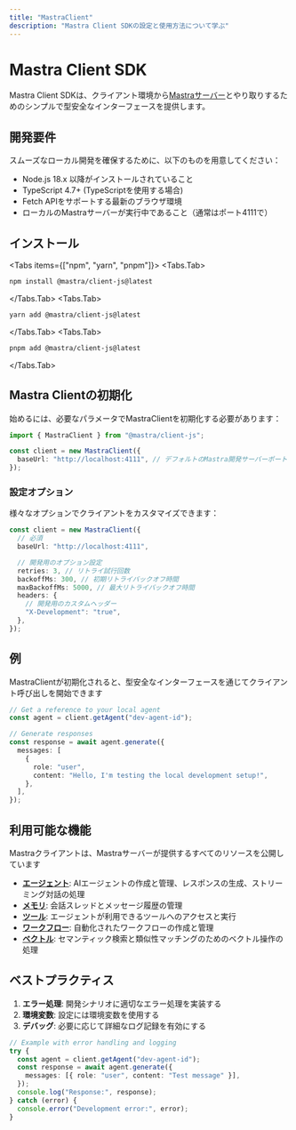 ```yaml
---
title: "MastraClient"
description: "Mastra Client SDKの設定と使用方法について学ぶ"
---
```


# Mastra Client SDK

Mastra Client SDKは、クライアント環境から[Mastraサーバー](/docs/deployment/server)とやり取りするためのシンプルで型安全なインターフェースを提供します。

## 開発要件

スムーズなローカル開発を確保するために、以下のものを用意してください：

- Node.js 18.x 以降がインストールされていること
- TypeScript 4.7+ (TypeScriptを使用する場合)
- Fetch APIをサポートする最新のブラウザ環境
- ローカルのMastraサーバーが実行中であること（通常はポート4111で）

## インストール


<Tabs items={["npm", "yarn", "pnpm"]}>
  <Tabs.Tab>
  ```bash copy
  npm install @mastra/client-js@latest
  ```
  </Tabs.Tab>
  <Tabs.Tab>
  ```bash copy
  yarn add @mastra/client-js@latest
  ```
  </Tabs.Tab>
  <Tabs.Tab>
  ```bash copy
  pnpm add @mastra/client-js@latest
  ```
  </Tabs.Tab>
</Tabs>

## Mastra Clientの初期化

始めるには、必要なパラメータでMastraClientを初期化する必要があります：

```typescript
import { MastraClient } from "@mastra/client-js";

const client = new MastraClient({
  baseUrl: "http://localhost:4111", // デフォルトのMastra開発サーバーポート
});
```

### 設定オプション

様々なオプションでクライアントをカスタマイズできます：

```typescript
const client = new MastraClient({
  // 必須
  baseUrl: "http://localhost:4111",

  // 開発用のオプション設定
  retries: 3, // リトライ試行回数
  backoffMs: 300, // 初期リトライバックオフ時間
  maxBackoffMs: 5000, // 最大リトライバックオフ時間
  headers: {
    // 開発用のカスタムヘッダー
    "X-Development": "true",
  },
});
```

## 例

MastraClientが初期化されると、型安全なインターフェースを通じてクライアント呼び出しを開始できます

```typescript
// Get a reference to your local agent
const agent = client.getAgent("dev-agent-id");

// Generate responses
const response = await agent.generate({
  messages: [
    {
      role: "user",
      content: "Hello, I'm testing the local development setup!",
    },
  ],
});
```

## 利用可能な機能

Mastraクライアントは、Mastraサーバーが提供するすべてのリソースを公開しています

- [**エージェント**](/reference/client-js/agents): AIエージェントの作成と管理、レスポンスの生成、ストリーミング対話の処理
- [**メモリ**](/reference/client-js/memory): 会話スレッドとメッセージ履歴の管理
- [**ツール**](/reference/client-js/tools): エージェントが利用できるツールへのアクセスと実行
- [**ワークフロー**](/reference/client-js/workflows): 自動化されたワークフローの作成と管理
- [**ベクトル**](/reference/client-js/vectors): セマンティック検索と類似性マッチングのためのベクトル操作の処理

## ベストプラクティス

1. **エラー処理**: 開発シナリオに適切なエラー処理を実装する
2. **環境変数**: 設定には環境変数を使用する
3. **デバッグ**: 必要に応じて詳細なログ記録を有効にする

```typescript
// Example with error handling and logging
try {
  const agent = client.getAgent("dev-agent-id");
  const response = await agent.generate({
    messages: [{ role: "user", content: "Test message" }],
  });
  console.log("Response:", response);
} catch (error) {
  console.error("Development error:", error);
}
```
